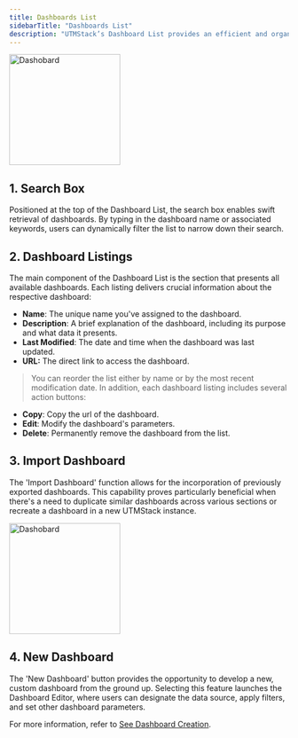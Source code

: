 ```yaml
---
title: Dashboards List
sidebarTitle: "Dashboards List"
description: "UTMStack’s Dashboard List provides an efficient and organized view of all available dashboards, making it possible for users to interact with, manage, and customize dashboards to meet specific requirements. This guide offers an in-depth look at the key elements of the Dashboard List, explaining their respective functionalities."
---
```


<img
  height="200"
  className="block rounded-xl"
  src="/images/dashboards/dashview.png"
  alt="Dashobard"
/>

## 1. Search Box
Positioned at the top of the Dashboard List, the search box enables swift retrieval of dashboards. By typing in the dashboard name or associated keywords, users can dynamically filter the list to narrow down their search.

## 2. Dashboard Listings
The main component of the Dashboard List is the section that presents all available dashboards. Each listing delivers crucial information about the respective dashboard:

   * **Name**: The unique name you've assigned to the dashboard.
   * **Description**: A brief explanation of the dashboard, including its purpose and what data it presents.
   * **Last Modified**: The date and time when the dashboard was last updated.
   * **URL:** The direct link to access the dashboard.

 > You can reorder the list either by name or by the most recent modification date.
 > In addition, each dashboard listing includes several action buttons:

   * **Copy**: Copy the url of the dashboard.
   * **Edit**: Modify the dashboard's parameters.
   * **Delete**: Permanently remove the dashboard from the list.

## 3.  Import Dashboard
The 'Import Dashboard' function allows for the incorporation of previously exported dashboards. This capability proves particularly beneficial when there's a need to duplicate similar dashboards across various sections or recreate a dashboard in a new UTMStack instance.

<img
  height="200"
  noZoom
  className="block rounded-xl"
  src="/images/dashboards/importdash.png"
  alt="Dashobard"
/>

## 4.  New Dashboard
The 'New Dashboard' button provides the opportunity to develop a new, custom dashboard from the ground up. Selecting this feature launches the Dashboard Editor, where users can designate the data source, apply filters, and set other dashboard parameters.

<Note>
  For more information, refer to <a href="DashboardCreation">See Dashboard Creation</a>.
</Note>
